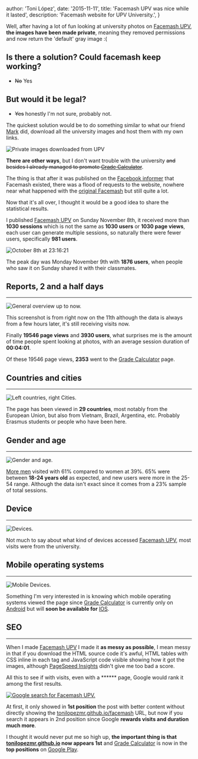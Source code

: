 

  author: 'Toni López',
  date: '2015-11-11',
  title: 'Facemash UPV was nice while it lasted',
  description:
    'Facemash website for UPV University.',
}


Well, after having a lot of fun looking at university photos on [Facemash UPV][4], **the images have been made private**, meaning they removed permissions and now return the 'default' gray image :(

## Is there a solution? Could facemash keep working?

- <del>No</del> Yes

## But would it be legal?

- <del>Yes</del> honestly I'm not sure, probably not.

The quickest solution would be to do something similar to what our friend [Mark][1] did, download all the university images and host them with my own links.

<Image src={faces} alt="Private images downloaded from UPV" />

**There are other ways**, but I don't want trouble with the university <del>and besides I already managed to promote [Grade Calculator][5]</del>.

The thing is that after it was published on the [Facebook informer][2] that Facemash existed, there was a flood of requests to the website, nowhere near what happened with the [original Facemash][3] but still quite a lot.

Now that it's all over, I thought it would be a good idea to share the statistical results.

I published [Facemash UPV][4] on Sunday November 8th, it received more than **1030 sessions** which is not the same as __1030 users__ or __1030 page views__, each user can generate multiple sessions, so naturally there were fewer users, specifically **981 users**.

<Image src={activeUsers} alt="October 8th at 23:16:21" />

The peak day was Monday November 9th with **1876 users**, when people who saw it on Sunday shared it with their classmates.

## Reports, 2 and a half days
* * *
<Image src={totalEst} alt="General overview up to now." />

This screenshot is from right now on the 11th although the data is always from a few hours later, it's still receiving visits now.

Finally **19546 page views** and **3930 users**, what surprises me is the amount of time people spent looking at photos, with an average session duration of **00:04:01**.

Of these 19546 page views, **2353** went to the [Grade Calculator][5] page.

## Countries and cities
* * *
<Image src={country} alt="Left countries, right Cities." />

The page has been viewed in **29 countries**, most notably from the European Union, but also from Vietnam, Brazil, Argentina, etc. Probably Erasmus students or people who have been here.

## Gender and age
* * *
<Image src={ages} alt="Gender and age." />

[More men][6] visited with 61% compared to women at 39%. 65% were between **18-24 years old** as expected, and new users were more in the 25-54 range. Although the data isn't exact since it comes from a 23% sample of total sessions.

## Device
* * *
<Image src={devices} alt="Devices." />

Not much to say about what kind of devices accessed [Facemash UPV][4], most visits were from the university.

## Mobile operating systems
* * *
<Image src={mobileSo} alt="Mobile Devices." />

Something I'm very interested in is knowing which mobile operating systems viewed the page since [Grade Calculator][5] is currently only on [Android][7] but will **soon be available for** [IOS][8].

## SEO
* * *
When I made [Facemash UPV][4] I made it **as messy as possible**, I mean messy in that if you download the HTML source code it's awful, HTML tables with CSS inline in each tag and JavaScript code visible showing how it got the images, although [PageSpeed Insights][9] didn't give me too bad a score.

All this to see if with visits, even with a ****** page, Google would rank it among the first results.

<a href="https://www.google.es/#q=facemash+upv"><Image src={googleFacemash} alt="Google search for Facemash UPV." /></a>

At first, it only showed in **1st position** the post with better content without directly showing the [tonilopezmr.github.io/facemash](https://tonilopezmr.github.io/facemash) URL, but now if you search it appears in 2nd position since Google **rewards visits and duration much more**.

I thought it would never put me so high up, **the important thing is that [tonilopezmr.github.io](https://tonilopezmr.github.io) now appears 1st** and [Grade Calculator][5] is now in the **top positions** on [Google Play][10].

[1]: https://en.wikipedia.org/wiki/Mark_Zuckerberg
[2]: https://www.facebook.com/El-informer-UPV-195757263903995/timeline
[3]: https://en.wikipedia.org/wiki/History_of_Facebook#Facemash
[4]: http://tonilopezmr.github.io/facemash/
[5]: http://tonilopezmr.github.io/calculanotas/
[6]: http://www.reactiongifs.us/wp-content/uploads/2013/11/brent_rambo_approves.gif
[7]: https://www.android.com/intl/es_es/
[8]: http://www.apple.com/es/ios/
[9]: https://developers.google.com/speed/pagespeed/insights/?url=http%3A%2F%2Ftonilopezmr.github.io%2Ffacemash
[10]: https://play.google.com/store/search?q=calcula%20notas&c=apps&docType=1&sp=CAFiDwoNY2FsY3VsYSBub3Rhc3oFGADAAQKKAQIIAQ%3D%3D%3AS%3AANO1ljL8bhE&hl=es
